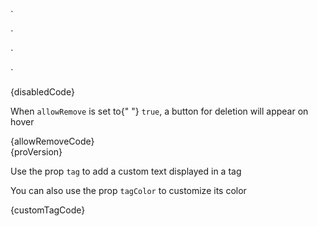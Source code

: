 
  <Selector
    isDisabled={true}
    variation="compound"
    title="Option 1"
    description="Lorem ipsum dolor sit amet, consectetur adipisicing elit."
    iconOrBrandUrl="Bell"
  />
`

  <Selector
    allowRemove={true}
    variation="compound"
    title="Option 1"
    description="Lorem ipsum dolor sit amet, consectetur adipisicing elit."
    iconOrBrandUrl="Bell"
  />
`

  <Selector
    isPro={true}
    variation="compound"
    title="Option 1"
    description="Lorem ipsum dolor sit amet, consectetur adipisicing elit."
    iconOrBrandUrl="Bell"
  />
`

  <Selector
    tag="New"
    tagColor="green"
    variation="compound"
    title="Option 1"
    description="Lorem ipsum dolor sit amet, consectetur adipisicing elit."
    iconOrBrandUrl="Bell"
  />
`

<Section title="Disabled" contained={true} border={true} style={{ paddingRight: 0, paddingLeft: 0 }}>
  <Preview wrapper={true}>
    <Selector isDisabled={true} variation="compound" title="Option 1" description="Lorem ipsum dolor sit amet, consectetur adipisicing elit." iconOrBrandUrl="Bell" />
  </Preview>

  <Snippet language="js">
    {disabledCode}
  </Snippet>
</Section>

<Section title="Allow Remove" contained={true} border={true} style={{ paddingRight: 0, paddingLeft: 0 }}>
  <p>
    When <Code small={true}>allowRemove</Code> is set to{" "}
    <Code small={true}>true</Code>, a button for deletion will appear on hover
  </p>

  <Preview wrapper={true}>
    <Selector allowRemove={true} variation="compound" title="Option 1" description="Lorem ipsum dolor sit amet, consectetur adipisicing elit." iconOrBrandUrl="Bell" />
  </Preview>

  <Snippet language="js">
    {allowRemoveCode}
  </Snippet>
</Section>

<Section title="Pro Version" contained={true} border={true} style={{ paddingRight: 0, paddingLeft: 0 }}>
  <Preview wrapper={true}>
    <Selector isPro={true} variation="compound" title="Option 1" description="Lorem ipsum dolor sit amet, consectetur adipisicing elit." iconOrBrandUrl="Bell" />
  </Preview>

  <Snippet language="js">
    {proVersion}
  </Snippet>
</Section>

<Section title="Custom Tag" contained={true} border={true} style={{ paddingRight: 0, paddingLeft: 0 }}>
  <p>Use the prop <Code small={true}>tag</Code> to add a custom text displayed in a tag</p>
  <p>You can also use the prop <Code small={true}>tagColor</Code> to customize its color</p>

  <Preview wrapper={true}>
    <Selector tag="New" tagColor="green" variation="compound" title="Option 1" description="Lorem ipsum dolor sit amet, consectetur adipisicing elit." iconOrBrandUrl="Bell" />
  </Preview>

  <Snippet language="js">
    {customTagCode}
  </Snippet>
</Section>
